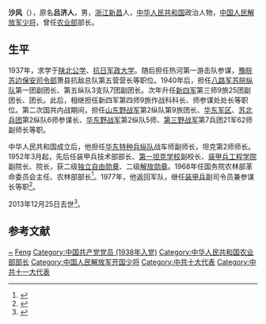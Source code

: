 '''沙风'''（{{bd|1918年||2013年|12月25日|catIdx=Sha}}），原名'''吕济人'''，男，[[浙江省|浙江]][[新昌县|新昌]]人，[[中华人民共和国|中华人民共和国]]政治人物，[[中国人民解放军少将|中国人民解放军少将]]，曾任[[中华人民共和国农业部|农业部]]部长。

== 生平 ==
1937年，求学于[[陕北公学|陕北公学]]、[[抗日军政大学|抗日军政大学]]。随后担任热河第一游击队参谋，[[豫皖苏边保安司令部|豫皖苏边保安司令部]]萧县抗敌总队第五营营长等职位。1940年后，担任[[八路军|八路军]][[苏皖纵队|苏皖纵队]]第一团副团长、第五纵队3支队7团副团长。次年升任[[新四军|新四军]]第三师9旅25团副团长、团长。此后，相继担任新四军第四师9旅作战科科长、师参谋处处长等职位。第二次国共内战期间，担任[[山东野战军|山东野战军]]第2纵队第9旅团长、[[华东军区|华东军区]]、[[苏北兵团|苏北兵团]]第2纵队6师参谋长、[[华东野战军|华东野战军]]第2纵队5师、[[第三野战军|第三野战军]]第7兵团21军62师副师长等职。

中华人民共和国成立后，他担任[[华东特种兵纵队|华东特种兵纵队]]战车师副师长，坦克第2师师长。1952年3月起，先后任装甲兵技术部部长、[[第一坦克学校|第一坦克学校]]副校长、[[装甲兵工程学院|装甲兵工程学院]]副院长、院长，获二级[[独立自由勋章|独立自由勋章]]、二级[[解放勋章|解放勋章]]。1968年任国务院农林部革命委员会主任、农林部部长<ref>{{cite web | url=http://www.tianshui.com.cn/news/guonei/200803180800044797.htm | title=国务院16位部委负责人连任 7位新人任部门领导 | accessdate=2011-09-11| deadurl=yes | archiveurl=https://web.archive.org/web/20080522074447/http://www.tianshui.com.cn/news/guonei/200803180800044797.htm | archivedate=2008-05-22| df= }}</ref>。1977年，他返回军队，继任[[装甲兵|装甲兵]]副司令员兼参谋长等职<ref>{{cite web | url=http://finance.sina.com.cn/roll/20090826/16306667788.shtml | title=农业部历任部长 | publisher=新浪网 | accessdate=2011-09-11| archive-date=2014-01-16 | archive-url=https://web.archive.org/web/20140116204709/http://finance.sina.com.cn/roll/20090826/16306667788.shtml | dead-url=no }}</ref>。

2013年12月25日去世<ref>{{cite news|title=沙风同志逝世|url=http://cpc.people.com.cn/n/2014/0116/c87393-24141886.html|accessdate=2014-01-16|newspaper=人民网|archive-date=2014-01-16|archive-url=https://web.archive.org/web/20140116191637/http://cpc.people.com.cn/n/2014/0116/c87393-24141886.html|dead-url=no}}</ref>。

== 参考文献 ==
{{reflist}}

{{start box}}
{{s-off}}
{{succession box|[[廖鲁言|廖鲁言]]|[[杨立功|杨立功]]|农林部革命委员会主任、农林部部长（农业部部长）|1970年6月－1978年1月}}
{{end box}}

{{中华人民共和国农业部部长}}
{{第4届国务院}}

{{Authority control}}
{{DEFAULTSORT:Sha}}

[[Category:呂姓|~]]
[[Category:沙姓|Feng]]
[[Category:中国共产党党员_(1938年入党)|Category:中国共产党党员 (1938年入党)]]
[[Category:中华人民共和国农业部部长|Category:中华人民共和国农业部部长]]
[[Category:中国人民解放军开国少将|Category:中国人民解放军开国少将]]
[[Category:中共十大代表|Category:中共十大代表]]
[[Category:中共十一大代表|Category:中共十一大代表]]